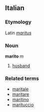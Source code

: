 ==Italian==
===Etymology===
Latin ''[[maritus]]''
===Noun===
'''marito''' ''m''

# [[husband]]

===Related terms===
*[[maritale]]
*[[maritare]]
*[[maritino]]
*[[marituccio]]